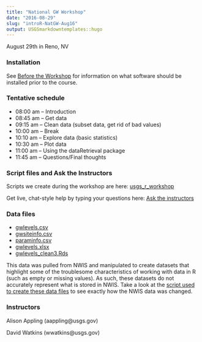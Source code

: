 ```yaml
---
title: "National GW Workshop"
date: "2016-08-29"
slug: "introR-NatGW-Aug16"
output: USGSmarkdowntemplates::hugo
---
```


August 29th in Reno, NV

### Installation
See [Before the Workshop](/intro-curriculum/Before) for information on what software should be installed prior to the course.

### Tentative schedule

* 08:00 am -- Introduction 
* 08:45 am -- Get data 
* 09:15 am -- Clean data (subset data, get rid of bad values) 
* 10:00 am -- Break 
* 10:10 am -- Explore data (basic statistics) 
* 10:30 am -- Plot data 
* 11:00 am -- Using the dataRetrieval package 
* 11:45 am -- Questions/Final thoughts

### Script files and Ask the Instructors

Scripts we create during the workshop are here: [usgs_r_workshop](https://drive.google.com/folderview?id=0B-c5tErcTY2fTGd2SjVoazJZWlU&usp=sharing)

Get live, chat-style help by typing your questions here:
[Ask the instructors](https://docs.google.com/document/d/12VKzjWf2sReOz38MhCGm1ZDMpbICNk3o_l38agWWfs4/edit?usp=sharing)

### Data files

* [gwlevels.csv](../introR-NatGW-Aug29/gwlevels.csv) 
* [gwsiteinfo.csv](../introR-NatGW-Aug29/gwsiteinfo.csv) 
* [paraminfo.csv](../introR-NatGW-Aug29/paraminfo.csv) 
* [gwlevels.xlsx](../introR-NatGW-Aug29/gwlevels.xlsx)
* [gwlevels_clean3.Rds](../introR-NatGW-Aug29/gwlevels_clean3.Rds) 

This data was pulled from NWIS and manipulated to create datasets that highlight some of the troublesome characteristics of working with data in R (such as empty or missing values). As such, these datasets do not accurately represent what is stored in NWIS. Take a look at the [script used to create these data files](../introR-NatGW-Aug29/create_data.R) to see exactly how the NWIS data was changed.

### Instructors

Alison Appling (aappling@usgs.gov)

David Watkins (wwatkins@usgs.gov)
